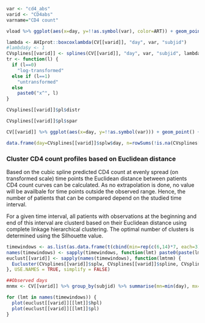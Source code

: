 ```r
var <- "cd4_abs"
varid <- "CD4abs"
varname="CD4 count"
```

```r
vload %>% ggplot(aes(x=day, y=!!as.symbol(var), color=ART)) + geom_point() + facet_wrap(~subjid, scales = "free_x") + theme_bw()
```

```r
lambda <- AHIprot::boxcoxlambda(CV[[varid]], "day", var, "subjid")
#lambda$y <- 1 
CVsplines[[varid]] <- splines(CV[[varid]], "day", var, "subjid", lambda)
tr <- function(l) {
  if (l==0)
    "log-transformed"
  else if (l==1)
    "untransformed"
  else
    paste0("x^", l)
}
```

```r
CVsplines[[varid]]$pl$distr  
```

```r
CVsplines[[varid]]$pl$spar
```

```r
CV[[varid]] %>% ggplot(aes(x=day, y=!!as.symbol(var))) + geom_point() + geom_line(data=CVsplines[[varid]]$spline, color="red") + scale_x_continuous(limits=c(NA,1096), trans = scales::boxcox_trans(CVsplines[[varid]]$lambda$x, 1)) + scale_y_continuous(trans = scales::boxcox_trans(CVsplines[[varid]]$lambda$y)) + facet_wrap(~subjid) + theme_bw()  
```

```r
data.frame(day=CVsplines[[varid]]$splw$day, n=rowSums(!is.na(CVsplines[[varid]]$splw[, -1]))) %>% ggplot(aes(x=day, y=n)) + geom_point() + scale_x_continuous(breaks=c(42, 100, round(seq(365.25, 3000, 365.23))), trans=scales::boxcox_trans(0, 1))
```

\FloatBarrier

### Cluster CD4 count profiles based on Euclidean distance


Based on the cubic spline predicted CD4 count at evenly spread (on transformed scale) time points the Euclidean distance between patients CD4 count curves can be calculated. As no extrapolation is done, no value will be availbale for time points outside the observed range. Hence, the number of patients that can be compared depend on the studied time interval.

For a given time interval, all patients with observations at the beginning and end of this interval are clusterd based on their Euclidean distance using complete linkage hierarchical clustering. The optimal number of clusters is determined using the Silhouette value.

```r
timewindows <- as.list(as.data.frame(t(cbind(min=rep(c(6,14)*7, each=3), max=rep(52*(1:3)*7, 2)))))
names(timewindows) <- sapply(timewindows, function(lmt) paste0(paste(lmt/7, collapse="-"), "w"))
euclust[[varid]] <- sapply(names(timewindows), function(lmtnm) {
  Eucluster(CVsplines[[varid]]$splw, CVsplines[[varid]]$spline, CVsplines[[varid]]$lambda, timewindows[[lmtnm]], lmtnm, time="day", value=var)
}, USE.NAMES = TRUE, simplify = FALSE)
```

```r
##Observed days
mnmx <- CV[[varid]] %>% group_by(subjid) %>% summarise(mn=min(day), mx=max(day))
```

```r
for (lmt in names(timewindows)) {
  plot(euclust[[varid]][[lmt]]$hpl) 
  plot(euclust[[varid]][[lmt]]$pl)
}
```
